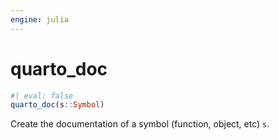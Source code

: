 ```yaml
---
engine: julia
---
```


# quarto_doc {#sec-doc}
    

::: {.callout-note appearance="simple" title="docblock" collapse=false}    


```julia
#| eval: false
quarto_doc(s::Symbol)

```

Create the documentation of a symbol (function, object, etc) `s`.
 


:::
    

